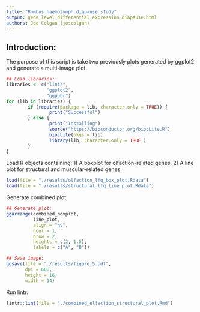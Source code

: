 ```yaml
---
title: "Bombus haemolymph diapause study"
output: gene_level_differential_expression_diapause.html
authors: Joe Colgan (joscolgan)
---
```


## Introduction:
The purpose of this script is take two previously plots generated by ggplot2 and generate a multi-image plot. 

```r
## Load libraries:
libraries <- c("lintr",
               "ggplot2",
               "ggpubr")
for (lib in libraries) {
        if (require(package = lib, character.only = TRUE)) {
                print("Successful")
        } else {
                print("Installing")
                source("https://bioconductor.org/biocLite.R")
                biocLite(pkgs = lib)
                library(lib, character.only = TRUE )
        }
}
```

Load R objects containing:
1) A boxplot for olfaction-related genes.
2) A line plot for structural and muscular-related genes.

```r
load(file = "./results/olfaction_lfq_box_plot.Rdata")
load(file = "./results/structural_lfq_line_plot.Rdata")
```

Generate combined plot:

```r
## Generate plot:
ggarrange(combined_boxplot,
          line_plot,
          align = "hv",
          ncol = 1,
          nrow = 2,
          heights = c(2, 1.5),
          labels = c("A", "B"))

## Save image:
ggsave(file = "./results/figure_5.pdf",
       dpi = 600,
       height = 16,
       width = 14)
```

Run lintr:

```r
lintr::lint(file = "./combined_olfaction_structural_plot.Rmd")

```